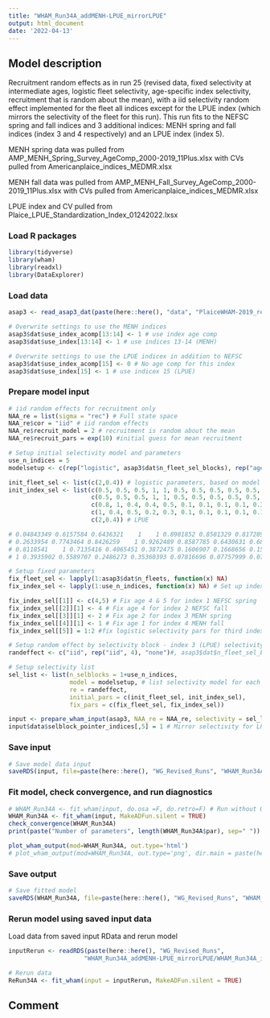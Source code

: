 ```yaml
---
title: "WHAM_Run34A_addMENH-LPUE_mirrorLPUE"
output: html_document
date: '2022-04-13'
---
```


## Model description
Recruitment random effects as in run 25 (revised data, fixed selectivity at intermediate ages, logistic fleet selectivity, age-specific index selectivity, recruitment that is random about the mean), with a iid selectivity random effect implemented for the fleet all indices except for the LPUE index (which mirrors the selectivity of the fleet for this run). This run fits to the NEFSC spring and fall indices and 3  additional indices: MENH spring and fall indices (index 3 and 4 respectively) and an LPUE index (index 5). 

MENH spring data was pulled from AMP_MENH_Spring_Survey_AgeComp_2000-2019_11Plus.xlsx with CVs pulled from Americanplaice_indices_MEDMR.xlsx

MENH fall data was pulled from AMP_MENH_Fall_Survey_AgeComp_2000-2019_11Plus.xlsx with CVs pulled from Americanplaice_indices_MEDMR.xlsx

LPUE index and CV pulled from Plaice_LPUE_Standardization_Index_01242022.lxsx


### Load R packages
```r
library(tidyverse)
library(wham)
library(readxl)
library(DataExplorer)
```

### Load data
```r
asap3 <- read_asap3_dat(paste(here::here(), "data", "PlaiceWHAM-2019_revised_NEFSC-LW-WAA_StateIndices.DAT", sep="/"))

# Overwrite settings to use the MENH indices
asap3$dat$use_index_acomp[13:14] <- 1 # use index age comp
asap3$dat$use_index[13:14] <- 1 # use indices 13-14 (MENH)

# Overwrite settings to use the LPUE indicex in addition to NEFSC
asap3$dat$use_index_acomp[15] <- 0 # No age comp for this index 
asap3$dat$use_index[15] <- 1 # use indicex 15 (LPUE)
```

### Prepare model input
```r
# iid random effects for recruitment only 
NAA_re = list(sigma = "rec") # Full state space
NAA_re$cor = "iid" # iid random effects
NAA_re$recruit_model = 2 # recruitment is random about the mean
NAA_re$recruit_pars = exp(10) #initial guess for mean recruitment

# Setup initial selectivity model and parameters
use_n_indices = 5
modelsetup <- c(rep("logistic", asap3$dat$n_fleet_sel_blocks), rep("age-specific", 4), "logistic") # LPUE assumed logistic selectivity

init_fleet_sel <- list(c(2,0.4)) # logistic parameters, based on model type
init_index_sel <- list(c(0.5, 0.5, 0.5, 1, 1, 0.5, 0.5, 0.5, 0.5, 0.5, 0.5), # NEFSC spring
                       c(0.5, 0.5, 0.5, 1, 1, 0.5, 0.5, 0.5, 0.5, 0.5, 0.5), # NEFSC fall
                       c(0.8, 1, 0.4, 0.4, 0.5, 0.1, 0.1, 0.1, 0.1, 0.3, 0.1), # MENH spring (use starting estimates near those from run 31)
                       c(1, 0.4, 0.5, 0.2, 0.3, 0.1, 0.1, 0.1, 0.1, 0.1, 0.1), # MENH fall (use starting estimates near those from run 31)
                       c(2,0.4)) # LPUE

# 0.04843349 0.6157584 0.6436321    1    1 0.8981852 0.8581329 0.8172894 0.7999838 0.8132373 0.6745355
# 0.2633954 0.7743464 0.8426259    1 0.9262489 0.8587785 0.6430631 0.6836228 0.6509611 0.5972868 0.9575805
# 0.8118541    1 0.7135416 0.4065451 0.3872475 0.1606907 0.1668656 0.1554841 0.1444159 0.3003880 0.09012246
# 1 0.3935902 0.5589707 0.2486273 0.35360393 0.07816696 0.07757999 0.07303873 0.04486841 0.2022034 0.03608968

# Setup fixed parameters
fix_fleet_sel <- lapply(1:asap3$dat$n_fleets, function(x) NA) 
fix_index_sel <- lapply(1:use_n_indices, function(x) NA) # Set up index selectivity fix object

fix_index_sel[[1]] <- c(4,5) # Fix age 4 & 5 for index 1 NEFSC spring
fix_index_sel[[2]][1] <- 4 # Fix age 4 for index 2 NEFSC fall
fix_index_sel[[3]][1] <- 2 # Fix age 2 for index 3 MENH spring
fix_index_sel[[4]][1] <- 1 # Fix age 1 for index 4 MENH fall
fix_index_sel[[5]] = 1:2 #fix logistic selectivity pars for third index because we aren't going to use it.

# Setup random effect by selectivity block - index 3 (LPUE) selectivity will be the same as the fleet
randeffect <- c("iid", rep("iid", 4), "none")#, asap3$dat$n_fleet_sel_blocks), rep("iid", use_n_indices))

# Setup selectivity list
sel_list <- list(n_selblocks = 1+use_n_indices,
                 model = modelsetup, # list selectivity model for each fleet and index
                 re = randeffect,
                 initial_pars = c(init_fleet_sel, init_index_sel),
                 fix_pars = c(fix_fleet_sel, fix_index_sel))

input <- prepare_wham_input(asap3, NAA_re = NAA_re, selectivity = sel_list, model_name = "WHAM_Run34A") 
input$data$selblock_pointer_indices[,5] = 1 # Mirror selectivity for LPUE index (5) using fleet selectivity
```

### Save input
```r
# Save model data input
saveRDS(input, file=paste(here::here(), "WG_Revised_Runs", "WHAM_Run34A_addMENH-LPUE_mirrorLPUE", "WHAM_Run34A_input.rds", sep="/"))
```

### Fit model, check convergence, and run diagnostics
```r
# WHAM_Run34A <- fit_wham(input, do.osa =F, do.retro=F) # Run without OSA and retro calculations
WHAM_Run34A <- fit_wham(input, MakeADFun.silent = TRUE) 
check_convergence(WHAM_Run34A)
print(paste("Number of parameters", length(WHAM_Run34A$par), sep=" "))

plot_wham_output(mod=WHAM_Run34A, out.type='html')
# plot_wham_output(mod=WHAM_Run34A, out.type='png', dir.main = paste(here::here(), "WHAM_Run34A", sep="/"))
```

### Save output
```r
# Save fitted model
saveRDS(WHAM_Run34A, file=paste(here::here(), "WG_Revised_Runs", "WHAM_Run34A_addMENH-LPUE_mirrorLPUE", "WHAM_Run34A_model.rds", sep="/"))
```

### Rerun model using saved input data
Load data from saved input RData and rerun model
```r
inputRerun <- readRDS(paste(here::here(), "WG_Revised_Runs",
                     "WHAM_Run34A_addMENH-LPUE_mirrorLPUE/WHAM_Run34A_input.rds", sep="/"))

# Rerun data
ReRun34A <- fit_wham(input = inputRerun, MakeADFun.silent = TRUE)
```

## Comment


